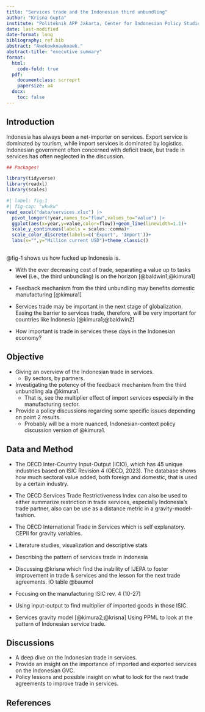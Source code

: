 ```yaml
---
title: "Services trade and the Indonesian third unbundling"
author: "Krisna Gupta"
institute: "Politeknik APP Jakarta, Center for Indonesian Policy Studies"
date: last-modified
date-format: long
bibliography: ref.bib
abstract: "Awokowkoawkoawk."
abstract-title: "executive summary"
format:
  html:
    code-fold: true
  pdf:
    documentclass: scrreprt
    papersize: a4
  docx:
    toc: false
---
```



## Introduction

Indonesia has always been a net-importer on services. Export service is dominated by tourism, while import services is dominated by logistics. Indonesian government often concerned with deficit trade, but trade in services has often neglected in the discussion.

```r
## Packages!

library(tidyverse)
library(readxl)
library(scales)
```

```r
#| label: fig-1
#| fig-cap: "wkwkw"
read_excel("data/services.xlsx") |>
  pivot_longer(!year,names_to="flow",values_to="value") |>
  ggplot(aes(x=year,y=value,color=flow))+geom_line(linewidth=1.1)+
  scale_y_continuous(labels = scales::comma)+
  scale_color_discrete(labels=c('Export', 'Import'))+     
  labs(x="",y="Million current USD")+theme_classic()
  
```

@fig-1 shows us how fucked up Indonesia is.

- With the ever decreasing cost of trade, separating a value up to tasks level (i.e., the third unbundling) is on the horizon [@baldwin1;@kimura1]

- Feedback mechanism from the third unbundling may benefits domestic manufacturing [@kimura1]
- Services trade may be important in the next stage of globalization.
Easing the barrier to services trade, therefore, will be very important for countries like Indonesia [@kimura1;@baldwin2]
- How important is trade in services these days in the Indonesian economy?

## Objective

- Giving an overview of the Indonesian trade in services.
    - By sectors, by partners.
- Investigating the potency of the feedback mechanism from the third unbundling ala @kimura1.
    - That is, see the multiplier effect of import services especially in the manufacturing sector.
- Provide a policy discussions regarding some specific issues depending on point 2 results.
    - Probably will be a more nuanced, Indonesian-context policy discussion version of @kimura1.

## Data and Method

- The OECD Inter-Country Input-Output (ICIO), which has 45 unique industries based on ISIC Revision 4 (OECD, 2023).  The database shows how much sectoral value added, both foreign and domestic, that is used by a certain industry. 
- The OECD Services Trade Restrictiveness Index can also be used to either summarize restriction in trade services, especially Indonesia’s trade partner, also can be use as a distance metric in a gravity-model-fashion.
- The OECD International Trade in Services which is self explanatory.
CEPII for gravity variables.

- Literature studies, visualization and descriptive stats
- Describing the pattern of services trade in Indonesia
- Discussing @krisna which find the inability of IJEPA to foster improvement in trade & services and the lesson for the next trade agreements.
IO table @baumol
- Focusing on the manufacturing ISIC rev. 4 (10-27)
- Using input-output to find multiplier of imported goods in those ISIC. 
- Services gravity model [@kimura2;@krisna]
Using PPML to look at the pattern of Indonesian service trade.

## Discussions

- A deep dive on the Indonesian trade in services.
- Provide an insight on the importance of imported and exported services on the Indonesian GVC.
- Policy lessons and possible insight on what to look for the next trade agreements to improve trade in services.



## References {.unnumbered}
